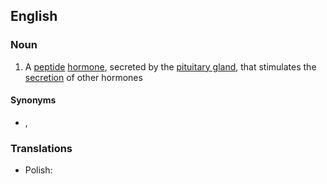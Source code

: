 ==English==

===Noun===
{{wikipedia}}
{{en-noun}}

# {{lb|en|hormone}} A [[peptide]] [[hormone]], secreted by the [[pituitary gland]], that stimulates the [[secretion]] of other hormones
#: {{syn|en|q1=abbreviation|ACTH}}

====Synonyms====
* {{l|en|corticotropin}}, {{l|en|corticotrophin}}

===Translations===
{{trans-top}}
{{trans-mid}}
* Polish: {{t|pl|adrenokortykotropina|f}}
{{trans-bottom}}